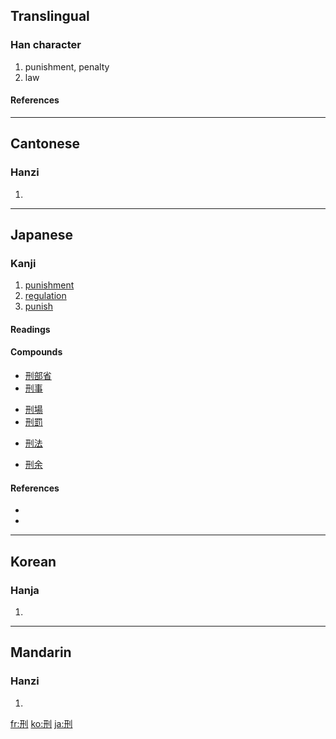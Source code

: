 ==Translingual==
===Han character===
{{Han char|rn=18|rad=刀|as=04|sn=6|four=1240<sub>0</sub>|canj=一廿中弓 (MTLN)|ids=⿰[[开]][[刂]]}}
# punishment, penalty
# law
====References====
{{Han ref|kx=0137.110|dkj=01886|dj=0308.160|hdz=10324.150|uh=5211|ud=21009|bh=A644|bd=42564}}
----

==Cantonese==
===Hanzi===
{{yue-hanzi|jyut=|y=ying4}}
# {{defn|Cantonese}}
----
==Japanese==
===Kanji===
{{ja-kanji|grade=c|rs=刀04}}
# [[punishment]]
# [[regulation]]
# [[punish]]
====Readings====
{{ja-readings|kanon=[[けい]] (kei)|goon=[[ぎょう]] (gyō)|nadzuke=[[のり]] (''nori'')}}
====Compounds====
{{top4}}
*[[刑部省]]
*[[刑事]]
{{mid4}}
*[[刑場]]
*[[刑罰]]
{{mid4}}
*[[刑法]]
{{mid4}}
*[[刑余]]
{{bottom}}
====References====
*{{S-JIS|8C59}}
*{{JIS|373A}}
----

==Korean==
===Hanja===
{{ko-hanja|hangeul=형|rv=hyeong|mr=hyŏng}}
# {{defn|Korean}}
----
==Mandarin==
===Hanzi===
{{cmn-hanzi|pin=[[xíng]] ([[xing2]])|wg=hsing<sup>2</sup>}}
# {{defn|Mandarin}}

[[fr:刑]]
[[ko:刑]]
[[ja:刑]]